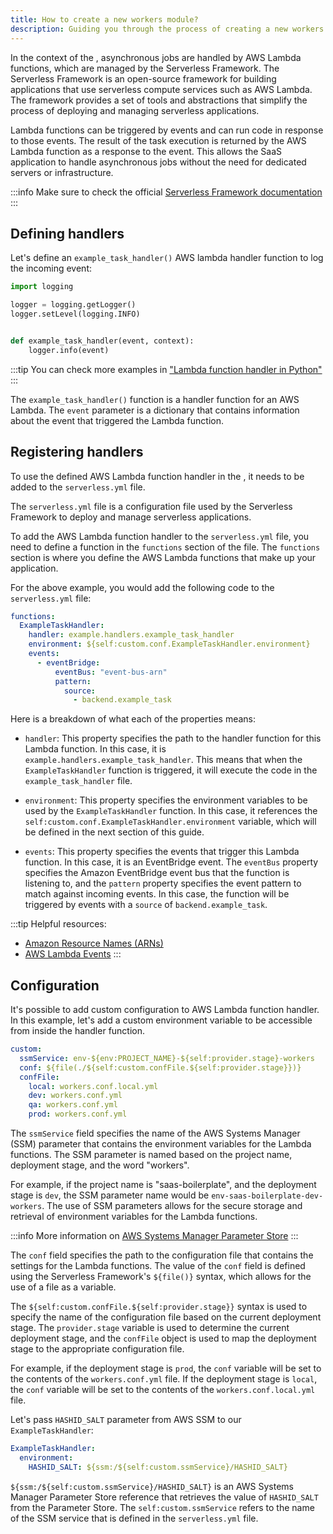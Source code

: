 ```yaml
---
title: How to create a new workers module?
description: Guiding you through the process of creating a new workers module
---
```


In the context of the <ProjectName/>, asynchronous jobs are handled by AWS Lambda functions, which are managed by the Serverless Framework.
The Serverless Framework is an open-source framework for building applications that use serverless compute services such as AWS Lambda.
The framework provides a set of tools and abstractions that simplify the process of deploying and managing serverless applications.

Lambda functions can be triggered by events and can run code in response to those events.
The result of the task execution is returned by the AWS Lambda function as a response to the event.
This allows the SaaS application to handle asynchronous jobs without the need for dedicated servers or infrastructure.

:::info
Make sure to check the official [Serverless Framework documentation](https://www.serverless.com/framework/docs)
:::


## Defining handlers

Let's define an `example_task_handler()` AWS lambda handler function to log the incoming event:

```python title="packages/workers/example/handlers.py" showLineNumbers
import logging

logger = logging.getLogger()
logger.setLevel(logging.INFO)


def example_task_handler(event, context):
    logger.info(event)
```

:::tip
You can check more examples in ["Lambda function handler in Python"](https://docs.aws.amazon.com/lambda/latest/dg/python-handler.html)
:::

The `example_task_handler()` function is a handler function for an AWS Lambda.
The `event` parameter is a dictionary that contains information about the event that triggered the Lambda function.


## Registering handlers

To use the defined AWS Lambda function handler in the <ProjectName/>, it needs to be added to the `serverless.yml` file.

The `serverless.yml` file is a configuration file used by the Serverless Framework to deploy and manage serverless applications.

To add the AWS Lambda function handler to the `serverless.yml` file, you need to define a function in the `functions` section of the file. The `functions` section is where you define the AWS Lambda functions that make up your application.

For the above example, you would add the following code to the `serverless.yml` file:

```yaml title="packages/workers/serverless.yml"
functions:
  ExampleTaskHandler:
    handler: example.handlers.example_task_handler
    environment: ${self:custom.conf.ExampleTaskHandler.environment}
    events:
      - eventBridge:
          eventBus: "event-bus-arn"
          pattern:
            source:
              - backend.example_task
```

Here is a breakdown of what each of the properties means:

- `handler`: This property specifies the path to the handler function for this Lambda function.
In this case, it is `example.handlers.example_task_handler`.
This means that when the `ExampleTaskHandler` function is triggered, it will execute the code in the `example_task_handler` file.

- `environment`: This property specifies the environment variables to be used by the `ExampleTaskHandler` function.
In this case, it references the `self:custom.conf.ExampleTaskHandler.environment` variable, which will be defined in the next section of this guide.

- `events`: This property specifies the events that trigger this Lambda function.
In this case, it is an EventBridge event. The `eventBus` property specifies the Amazon EventBridge event bus that the function is listening to, and the `pattern` property specifies the event pattern to match against incoming events.
In this case, the function will be triggered by events with a `source` of `backend.example_task`.

:::tip
Helpful resources:
- [Amazon Resource Names (ARNs)](https://docs.aws.amazon.com/IAM/latest/UserGuide/reference-arns.html)
- [AWS Lambda Events](https://www.serverless.com/framework/docs/providers/aws/guide/events)
:::

## Configuration

It's possible to add custom configuration to AWS Lambda function handler.
In this example, let's add a custom environment variable to be accessible from inside the handler function.

```yaml title="packages/workers/serverless.yml"
custom:
  ssmService: env-${env:PROJECT_NAME}-${self:provider.stage}-workers
  conf: ${file(./${self:custom.confFile.${self:provider.stage}})}
  confFile:
    local: workers.conf.local.yml
    dev: workers.conf.yml
    qa: workers.conf.yml
    prod: workers.conf.yml
```

The `ssmService` field specifies the name of the AWS Systems Manager (SSM) parameter that contains the environment variables for the Lambda functions.
The SSM parameter is named based on the project name, deployment stage, and the word "workers".

For example, if the project name is "saas-boilerplate", and the deployment stage is `dev`, the SSM parameter name would be `env-saas-boilerplate-dev-workers`.
The use of SSM parameters allows for the secure storage and retrieval of environment variables for the Lambda functions.

:::info
More information on [AWS Systems Manager Parameter Store](https://docs.aws.amazon.com/systems-manager/latest/userguide/systems-manager-parameter-store.html)
:::

The `conf` field specifies the path to the configuration file that contains the settings for the Lambda functions.
The value of the `conf` field is defined using the Serverless Framework's `${file()}` syntax, which allows for the use of a file as a variable.

The `${self:custom.confFile.${self:provider.stage}}` syntax is used to specify the name of the configuration file based on the current deployment stage.
The `provider.stage` variable is used to determine the current deployment stage, and the `confFile` object is used to map the deployment stage to the appropriate configuration file.

For example, if the deployment stage is `prod`, the `conf` variable will be set to the contents of the `workers.conf.yml` file.
If the deployment stage is `local`, the `conf` variable will be set to the contents of the `workers.conf.local.yml` file.

Let's pass `HASHID_SALT` parameter from AWS SSM to our `ExampleTaskHandler`:

```yaml title="packages/workers/workers.conf.yml"
ExampleTaskHandler:
  environment:
    HASHID_SALT: ${ssm:/${self:custom.ssmService}/HASHID_SALT}
```

`${ssm:/${self:custom.ssmService}/HASHID_SALT}` is an AWS Systems Manager Parameter Store reference that retrieves the value of `HASHID_SALT` from the Parameter Store.
The `self:custom.ssmService` refers to the name of the SSM service that is defined in the `serverless.yml` file.
